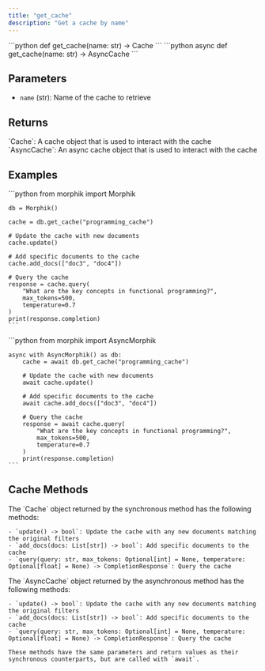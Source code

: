 ```yaml
---
title: "get_cache"
description: "Get a cache by name"
---
```


<Tabs>
  <Tab title="Sync">
    ```python
    def get_cache(name: str) -> Cache
    ```
  </Tab>
  <Tab title="Async">
    ```python
    async def get_cache(name: str) -> AsyncCache
    ```
  </Tab>
</Tabs>

## Parameters

- `name` (str): Name of the cache to retrieve

## Returns

<Tabs>
  <Tab title="Sync">
    `Cache`: A cache object that is used to interact with the cache
  </Tab>
  <Tab title="Async">
    `AsyncCache`: An async cache object that is used to interact with the cache
  </Tab>
</Tabs>

## Examples

<Tabs>
  <Tab title="Sync">
    ```python
    from morphik import Morphik
    
    db = Morphik()
    
    cache = db.get_cache("programming_cache")
    
    # Update the cache with new documents
    cache.update()
    
    # Add specific documents to the cache
    cache.add_docs(["doc3", "doc4"])
    
    # Query the cache
    response = cache.query(
        "What are the key concepts in functional programming?",
        max_tokens=500,
        temperature=0.7
    )
    print(response.completion)
    ```
  </Tab>
  <Tab title="Async">
    ```python
    from morphik import AsyncMorphik
    
    async with AsyncMorphik() as db:
        cache = await db.get_cache("programming_cache")
        
        # Update the cache with new documents
        await cache.update()
        
        # Add specific documents to the cache
        await cache.add_docs(["doc3", "doc4"])
        
        # Query the cache
        response = await cache.query(
            "What are the key concepts in functional programming?",
            max_tokens=500,
            temperature=0.7
        )
        print(response.completion)
    ```
  </Tab>
</Tabs>

## Cache Methods

<Tabs>
  <Tab title="Sync">
    The `Cache` object returned by the synchronous method has the following methods:
    
    - `update() -> bool`: Update the cache with any new documents matching the original filters
    - `add_docs(docs: List[str]) -> bool`: Add specific documents to the cache
    - `query(query: str, max_tokens: Optional[int] = None, temperature: Optional[float] = None) -> CompletionResponse`: Query the cache
  </Tab>
  <Tab title="Async">
    The `AsyncCache` object returned by the asynchronous method has the following methods:
    
    - `update() -> bool`: Update the cache with any new documents matching the original filters
    - `add_docs(docs: List[str]) -> bool`: Add specific documents to the cache
    - `query(query: str, max_tokens: Optional[int] = None, temperature: Optional[float] = None) -> CompletionResponse`: Query the cache
    
    These methods have the same parameters and return values as their synchronous counterparts, but are called with `await`.
  </Tab>
</Tabs>